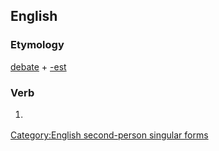 ==English==

===Etymology===
[[debate]] + [[-est]]

===Verb===
{{infl|en|verb form}}

# {{archaic}} {{form of|Second-person singular simple present form|debate}}

[[Category:English second-person singular forms]]